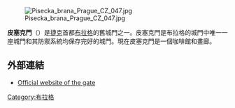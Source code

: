 [[File:Pisecka_brana_Prague_CZ_047.jpg|thumb]]

'''皮塞克門'''（{{lang-cz|Písecká brána}}）是[[捷克|捷克]]首都[[布拉格|布拉格]]的舊城門之一。皮塞克門是布拉格的城門中唯一一座城門和其防禦系統均保存完好的城門。現在皮塞克門是一個咖啡館和畫廊。
== 外部連結 ==
* [http://www.piseckabrana.cz/ Official website of the gate] {{Wayback|url=http://www.piseckabrana.cz/ |date=20150823001825 }} {{cs icon}}
[[Category:布拉格|Category:布拉格]]